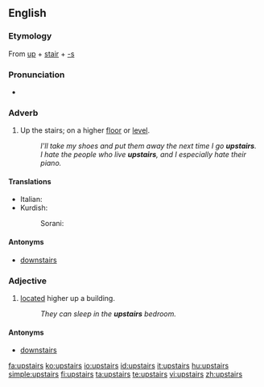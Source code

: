 ==English==

===Etymology===
From [[up]] + [[stair]] + [[-s]]

===Pronunciation===
* {{audio|en-us-upstairs.ogg|Audio (US)}}

===Adverb===
{{en-adv|[[further]] [[upstairs]]|[[furthest]] [[upstairs]]}}

# Up the stairs; on a higher [[floor]] or [[level]].
#: ''I'll take my shoes and put them away the next time I go '''upstairs'''.''
#: ''I hate the people who live '''upstairs''', and I especially hate their piano.''

====Translations====
{{trans-top|Up the stairs; on a higher floor or level}}
* Italian: {{t+|it|di sopra}}
* Kurdish:
*: Sorani: {{t|ku|سه‌ره‌وه‌|tr=sarawa|sc=KUchar}}
{{trans-mid}}
{{trans-bottom}}

====Antonyms====
* [[downstairs]]

===Adjective===
{{en-adj|[[further]] [[upstairs]]|[[furthest]] [[upstairs]]}}

# [[located]] higher up a building.
#: ''They can sleep in the '''upstairs''' bedroom.''

====Antonyms====
* [[downstairs]]

[[fa:upstairs]]
[[ko:upstairs]]
[[io:upstairs]]
[[id:upstairs]]
[[it:upstairs]]
[[hu:upstairs]]
[[simple:upstairs]]
[[fi:upstairs]]
[[ta:upstairs]]
[[te:upstairs]]
[[vi:upstairs]]
[[zh:upstairs]]
